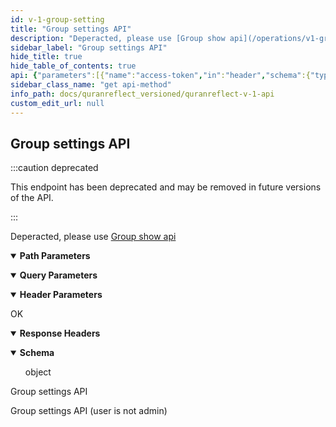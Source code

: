 ```yaml
---
id: v-1-group-setting
title: "Group settings API"
description: "Deperacted, please use [Group show api](/operations/v1-group-show)"
sidebar_label: "Group settings API"
hide_title: true
hide_table_of_contents: true
api: {"parameters":[{"name":"access-token","in":"header","schema":{"type":"string"},"example":"Y6mJbirKHiocRo9hbIEOZg"},{"name":"client","in":"header","schema":{"type":"string"},"example":"4JQBBvRtNrjfrlCMICewNw"},{"name":"expiry","in":"header","schema":{"type":"string"},"example":"1535368133"},{"name":"token-type","in":"header","schema":{"type":"string"},"example":"Bearer"},{"name":"uid","in":"header","schema":{"type":"string"},"example":"qr_test_2@quranreflect.com"},{"name":"client_auth_token","in":"query","required":true,"schema":{"type":"string"},"description":"Client API token"},{"schema":{"type":"string"},"name":"group_id","in":"path","required":true}],"responses":{"200":{"description":"OK","headers":{},"content":{"application/json":{"schema":{"type":"object"},"examples":{"example-0":{"summary":"Group settings API","value":{"success":true,"page":{"id":11,"name":"testcuu","description":"jdkbkbdska","link":"http://localhost:3000/groups/testcurrent","current_user_is_admin?":true,"members_count":4,"invitation_link":"http://localhost:3000/groups/ahmgwGbPC4S8-Cax2px3/invite_all","members":[{"id":13,"username":"qr_test","name":"ahmed","followed":false,"is_admin?":true},{"id":25,"username":"ahme123","name":"ahmed","followed":false,"is_admin?":false},{"id":14,"username":"qr_test_1","name":"ahmed","followed":false,"is_admin?":false},{"id":15,"username":"qr_test_2","name":"ahmed","followed":false,"is_admin?":false}]}}},"example-1":{"summary":"Group settings API (user is not admin)","value":{"success":false,"message":"Unauthorized request. require page admin role."}}}}}}},"tags":["Rooms/Group"],"operationId":"v1-group-setting","description":"Deperacted, please use [Group show api](/operations/v1-group-show)","deprecated":true,"method":"get","path":"/v1/groups/{group_id}/room_settings","servers":[{"url":"https://quranreflect.com","description":"Production"}],"securitySchemes":{"apikey":{"name":"client_auth_token","type":"apiKey","in":"query"}},"info":{"title":"QuranReflect V1 API","description":"QuranReflect V1 APIs allows your app to interact with https://quranreflect.com resources. \n\n ## Getting started \n\n Our APIs are not public and require an API key. Please contact us via email `amer@qreflect.com` to get yours. \n\n ## User-specific APIs  \n\n All user-specific APIs (For example [Creating a post](/operations/post-create)) require the following headers:  \n\n - `access-token` the user access token, this token can be changed with every request. \n\n - `token-type`  value should always be `Bearer`. \n\n - `client` the client token, this too can be changed with every request. \n\n - `expiry` unix timestamp (in seconds) to indicate when access token will expire. \n\n - `uid` user's unique identifier. \n\n - `Authorization`: complete authorization header. Sample value `Bearer eyJhY2Nlc3MtdG9rZW4iOiJ4cjBrb3g1eXdVM3JrelVMZjhVUzlBIiwidG9rZW4tdHlwZSI6IkJlYXJlciIsImNsaWVudCI6IkpQeFJCRTloVmRBbDlTX1BVdEhJN2ciLCJleHBpcnkiOiIxNzA1OTQwNTQ3IiwidWlkIjoiYW1lci5hYmJhc0BtYWlsaW5hdG9yLmNvbSJ9`. \n\n The values of `access-token`, `client`, `expiry`, and `uid` headers will be returned in the response of [User Sign in API](/operations/user-signin).","version":"1.0.0"},"postman":{"name":"Group settings API","description":{"content":"Deperacted, please use [Group show api](/operations/v1-group-show)","type":"text/plain"},"url":{"path":["v1","groups",":group_id","room_settings"],"host":["{{baseUrl}}"],"query":[{"disabled":false,"description":{"content":"(Required) Client API token","type":"text/plain"},"key":"client_auth_token","value":""}],"variable":[{"disabled":false,"description":{"content":"(Required) ","type":"text/plain"},"type":"any","value":"","key":"group_id"}]},"header":[{"disabled":false,"description":{"content":"","type":"text/plain"},"key":"access-token","value":""},{"disabled":false,"description":{"content":"","type":"text/plain"},"key":"client","value":""},{"disabled":false,"description":{"content":"","type":"text/plain"},"key":"expiry","value":""},{"disabled":false,"description":{"content":"","type":"text/plain"},"key":"token-type","value":""},{"disabled":false,"description":{"content":"","type":"text/plain"},"key":"uid","value":""},{"key":"Accept","value":"application/json"}],"method":"GET"}}
sidebar_class_name: "get api-method"
info_path: docs/quranreflect_versioned/quranreflect-v-1-api
custom_edit_url: null
---
```



## Group settings API

:::caution deprecated

This endpoint has been deprecated and may be removed in future versions of the API.

:::

Deperacted, please use [Group show api](/operations/v1-group-show)

<details style={{"marginBottom":"1rem"}} data-collapsed={false} open={true}><summary style={{}}><strong>Path Parameters</strong></summary><div><ul><ParamsItem className={"paramsItem"} param={{"schema":{"type":"string"},"name":"group_id","in":"path","required":true}}></ParamsItem></ul></div></details><details style={{"marginBottom":"1rem"}} data-collapsed={false} open={true}><summary style={{}}><strong>Query Parameters</strong></summary><div><ul><ParamsItem className={"paramsItem"} param={{"name":"client_auth_token","in":"query","required":true,"schema":{"type":"string"},"description":"Client API token"}}></ParamsItem></ul></div></details><details style={{"marginBottom":"1rem"}} data-collapsed={false} open={true}><summary style={{}}><strong>Header Parameters</strong></summary><div><ul><ParamsItem className={"paramsItem"} param={{"name":"access-token","in":"header","schema":{"type":"string"},"example":"Y6mJbirKHiocRo9hbIEOZg"}}></ParamsItem><ParamsItem className={"paramsItem"} param={{"name":"client","in":"header","schema":{"type":"string"},"example":"4JQBBvRtNrjfrlCMICewNw"}}></ParamsItem><ParamsItem className={"paramsItem"} param={{"name":"expiry","in":"header","schema":{"type":"string"},"example":"1535368133"}}></ParamsItem><ParamsItem className={"paramsItem"} param={{"name":"token-type","in":"header","schema":{"type":"string"},"example":"Bearer"}}></ParamsItem><ParamsItem className={"paramsItem"} param={{"name":"uid","in":"header","schema":{"type":"string"},"example":"qr_test_2@quranreflect.com"}}></ParamsItem></ul></div></details><div><ApiTabs><TabItem label={"200"} value={"200"}><div>

OK

</div><details style={{"textAlign":"left","marginBottom":"1rem"}} data-collaposed={true} open={false}><summary style={{}}><strong>Response Headers</strong></summary><ul style={{"marginLeft":"1rem"}}></ul></details><div><MimeTabs schemaType={"response"}><TabItem label={"application/json"} value={"application/json"}><SchemaTabs><TabItem label={"Schema"} value={"Schema"}><details style={{}} data-collapsed={false} open={true}><summary style={{"textAlign":"left"}}><strong>Schema</strong></summary><div style={{"textAlign":"left","marginLeft":"1rem"}}></div><ul style={{"marginLeft":"1rem"}}><div style={{"marginTop":".5rem","marginBottom":".5rem","marginLeft":"1rem"}}>

object

</div></ul></details></TabItem><TabItem label={"Example (from schema)"} value={"Example (from schema)"}><ResponseSamples responseExample={"{}"} language={"json"}></ResponseSamples></TabItem><TabItem label={"example-0"} value={"example-0"}><p> Group settings API</p><ResponseSamples responseExample={"{\n  \"success\": true,\n  \"page\": {\n    \"id\": 11,\n    \"name\": \"testcuu\",\n    \"description\": \"jdkbkbdska\",\n    \"link\": \"http://localhost:3000/groups/testcurrent\",\n    \"current_user_is_admin?\": true,\n    \"members_count\": 4,\n    \"invitation_link\": \"http://localhost:3000/groups/ahmgwGbPC4S8-Cax2px3/invite_all\",\n    \"members\": [\n      {\n        \"id\": 13,\n        \"username\": \"qr_test\",\n        \"name\": \"ahmed\",\n        \"followed\": false,\n        \"is_admin?\": true\n      },\n      {\n        \"id\": 25,\n        \"username\": \"ahme123\",\n        \"name\": \"ahmed\",\n        \"followed\": false,\n        \"is_admin?\": false\n      },\n      {\n        \"id\": 14,\n        \"username\": \"qr_test_1\",\n        \"name\": \"ahmed\",\n        \"followed\": false,\n        \"is_admin?\": false\n      },\n      {\n        \"id\": 15,\n        \"username\": \"qr_test_2\",\n        \"name\": \"ahmed\",\n        \"followed\": false,\n        \"is_admin?\": false\n      }\n    ]\n  }\n}"} language={"json"}></ResponseSamples></TabItem><TabItem label={"example-1"} value={"example-1"}><p> Group settings API (user is not admin)</p><ResponseSamples responseExample={"{\n  \"success\": false,\n  \"message\": \"Unauthorized request. require page admin role.\"\n}"} language={"json"}></ResponseSamples></TabItem></SchemaTabs></TabItem></MimeTabs></div></TabItem></ApiTabs></div>
      